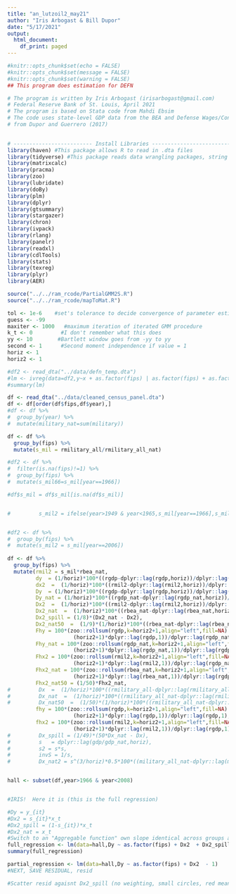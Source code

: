 ```yaml
---
title: "an_lutzoil2_may21"
author: "Iris Arbogast & Bill Dupor"
date: "5/17/2021"
output:
  html_document:
    df_print: paged
---
```


```r
#knitr::opts_chunk$set(echo = FALSE)
#knitr::opts_chunk$set(message = FALSE)
#knitr::opts_chunk$set(warning = FALSE)
## This program does estimation for DEFN

# The program is written by Iris Arbogast (irisarbogast@gmail.com) 
# Federal Reserve Bank of St. Louis, April 2021
# The program is based on Stata code from Mahdi Ebsim
# The code uses state-level GDP data from the BEA and Defense Wages/Contracts 
# from Dupor and Guerrero (2017)
 

# ------------------------- Install Libraries ----------------------------------
library(haven) #This package allows R to read in .dta files
library(tidyverse) #This package reads data wrangling packages, string parsing, graphing
library(matrixcalc)
library(pracma)
library(zoo)
library(lubridate)
library(doBy)
library(plm)
library(dplyr)
library(gtsummary)
library(stargazer)
library(chron)
library(ivpack)
library(rlang)
library(panelr)
library(readxl)
library(cdlTools)
library(stats)
library(texreg)
library(plyr)
library(AER)

source("../../ram_rcode/PartialGMM2S.R")
source("../../ram_rcode/mapToMat.R")

tol <- 1e-6    #set's tolerance to decide convergence of parameter estimate
guess <- -99  
maxiter <- 1000   #maximum iteration of iterated GMM procedure
k_t <- 0         #I don't remember what this does
yy <- 10        #Bartlett window goes from -yy to yy
second <- 1      #Second moment independence if value = 1
horiz <- 1
horiz2 <- 1

#df2 <- read_dta("../data/defn_temp.dta")
#lm <- ivreg(data=df2,y~x + as.factor(fips) | as.factor(fips) + as.factor(fips)*z_nat)
#summary(lm)

df <- read_dta("../data/cleaned_census_panel.dta")
df <- df[order(df$fips,df$year),]
#df <- df %>%
#  group_by(year) %>%
#  mutate(military_nat=sum(military))

df <- df %>%
  group_by(fips) %>%
  mutate(s_mil = rmilitary_all/rmilitary_all_nat)

#df2 <- df %>%
#  filter(is.na(fips)!=1) %>%
#  group_by(fips) %>%
#  mutate(s_mil66=s_mil[year==1966])

#df$s_mil = df$s_mil[is.na(df$s_mil)]


#         s_mil2 = ifelse(year>1949 & year<1965,s_mil[year==1966],s_mil))


#df2 <- df %>%
#  group_by(fips) %>%
#  mutate(s_mil2 = s_mil[year==2006])
         
df <- df %>%
  group_by(fips) %>%
  mutate(rmil2 = s_mil*rbea_nat,
         dy  = (1/horiz)*100*((rgdp-dplyr::lag(rgdp,horiz))/dplyr::lag(rgdp,horiz)),
         dx2  =  (1/horiz)*100*((rmil2-dplyr::lag(rmil2,horiz))/dplyr::lag(rgdp,horiz)),
         Dy  = (1/horiz)*100*((rgdp-dplyr::lag(rgdp,horiz))/dplyr::lag(rgdp_nat,horiz)),
         Dy_nat = (1/horiz)*100*((rgdp_nat-dplyr::lag(rgdp_nat,horiz))/dplyr::lag(rgdp_nat,horiz)),
         Dx2  =  (1/horiz)*100*((rmil2-dplyr::lag(rmil2,horiz))/dplyr::lag(rgdp_nat,horiz)),
         Dx2_nat  =  (1/horiz)*100*((rbea_nat-dplyr::lag(rbea_nat,horiz))/dplyr::lag(rgdp_nat,horiz)),
         Dx2_spill = (1/8)*(Dx2_nat - Dx2),
         Dx2_nat50  =  (1/9)*(1/horiz)*100*((rbea_nat-dplyr::lag(rbea_nat,horiz))/dplyr::lag(rgdp_nat,horiz)),
         Fhy = 100*(zoo::rollsum(rgdp,k=horiz2+1,align="left",fill=NA) -
                     (horiz2+1)*dplyr::lag(rgdp,1))/dplyr::lag(rgdp_nat,1),
         Fhy_nat = 100*(zoo::rollsum(rgdp_nat,k=horiz2+1,align="left",fill=NA) -
                     (horiz2+1)*dplyr::lag(rgdp_nat,1))/dplyr::lag(rgdp_nat,1),
         Fhx2 = 100*(zoo::rollsum(rmil2,k=horiz2+1,align="left",fill=NA) -
                     (horiz2+1)*dplyr::lag(rmil2,1))/dplyr::lag(rgdp_nat,1),
         Fhx2_nat = 100*(zoo::rollsum(rbea_nat,k=horiz2+1,align="left",fill=NA) -
                     (horiz2+1)*dplyr::lag(rbea_nat,1))/dplyr::lag(rgdp_nat,1),
         Fhx2_nat50 = (1/50)*Fhx2_nat,
#         Dx  =  (1/horiz)*100*((rmilitary_all-dplyr::lag(rmilitary_all,horiz))/dplyr::lag(rgdp_nat,horiz)),
#         Dx_nat  =  (1/horiz)*100*((rmilitary_all_nat-dplyr::lag(rmilitary_all_nat,horiz))/dplyr::lag(rgdp_nat,horiz)),
#         Dx_nat50  =  (1/50)*(1/horiz)*100*((rmilitary_all_nat-dplyr::lag(rmilitary_all_nat,horiz))/dplyr::lag(rgdp_nat,horiz)),
         fhy = 100*(zoo::rollsum(rgdp,k=horiz2+1,align="left",fill=NA) -
                     (horiz2+1)*dplyr::lag(rgdp,1))/dplyr::lag(rgdp,1),
         fhx2 = 100*(zoo::rollsum(rmil2,k=horiz2+1,align="left",fill=NA) -
                     (horiz2+1)*dplyr::lag(rmil2,1))/dplyr::lag(rgdp,1))
#         Dx_spill = (1/49)*(50*Dx_nat - Dx),
#         s   = dplyr::lag(gdp/gdp_nat,horiz),
#         s2 = s*s,
#         invS = 1/s,
#         Dx_nat2 = s^(3/horiz)*0.5*100*((military_all_nat-dplyr::lag(military_all_nat,horiz))/dplyr::lag(gdp_nat,horiz)))


hall <- subset(df,year>1966 & year<2008)


#IRIS!  Here it is (this is the full regression)

#Dy = y_{it}
#Dx2 = s_{it}*x_t
#Dx2_spill = (1-s_{it})*x_t
#Dx2_nat = x_t
#Switch to an "Aggregable function" own slope identical across groups and aggregte slopes state specific
full_regression <- lm(data=hall,Dy ~ as.factor(fips) + Dx2  + Dx2_spill - 1)
summary(full_regression)

partial_regression <- lm(data=hall,Dy ~ as.factor(fips) + Dx2  - 1)
#NEXT, SAVE RESIDUAL, resid

#Scatter resid agaisnt Dx2_spill (no weighting, small circles, red means low x, green means high x)

```
